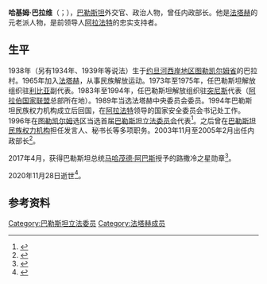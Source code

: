 {{Infobox officeholder
| 姓名     = 哈基姆·巴拉维
| 原名     = Hakam Balawi
| 图像     = Hakam Balawi.jpg
| 职务     = [[巴勒斯坦民族权力机构|巴勒斯坦民族权力机构]]内政部长
| 就任日期 = 2003年11月12日
| 卸任日期 = 2005年2月24日
| 前任     = 
| 继任     = 
| 性别     = 男
| 出生日期 = 1938年
| 出生地点 = [[巴勒斯坦託管地|巴勒斯坦託管地]]巴拉
| 逝世日期 = 2020年11月28日（82岁）
| 逝世地点 = 巴勒斯坦[[拉姆安拉|拉姆安拉]]
| 国籍     = [[巴勒斯坦|巴勒斯坦]]
| 职业     = [[政治人物|政治人物]]
| 母校     = 
| 政党     = [[法塔赫|法塔赫]]
| 获奖     = 
}}
'''哈基姆·巴拉维'''（{{lang-ar|حكم_بلعاوي}}；{{bd|1938年||2020年|11月28日|catIdx=Balawi}}），[[巴勒斯坦|巴勒斯坦]]外交官、政治人物，曾任内政部长。他是[[法塔赫|法塔赫]]的元老派人物，是前领导人[[亚西尔·阿拉法特|阿拉法特]]的忠实支持者。

==生平==
1938年（另有1934年、1939年等说法）生于[[约旦河西岸地区|约旦河西岸地区]][[图勒凯尔姆省|图勒凯尔姆省]]的巴拉村。1965年加入[[法塔赫|法塔赫]]，从事民族解放运动。1973年至1975年，任巴勒斯坦解放组织驻[[利比亚|利比亚]]副代表。1983年至1994年，任巴勒斯坦解放组织驻[[突尼斯|突尼斯]]代表（[[阿拉伯国家联盟|阿拉伯国家联盟]]总部所在地）。1989年当选法塔赫中央委员会委员。1994年巴勒斯坦民族权力机构成立后回国，在[[亚西尔·阿拉法特|阿拉法特]]领导的国家安全委员会书记处工作。1996年在[[图勒凯尔姆省|图勒凯尔姆]]选区当选首届[[巴勒斯坦立法委员会|巴勒斯坦立法委员会]]代表<ref>{{cite web |title=Hakam Balawi |url=http://www.jmcc.org/people.aspx?idd=344 |publisher=JMCC |accessdate=2020-11-29 |language=en |archive-date=2020-12-12 |archive-url=https://web.archive.org/web/20201212033925/http://www.jmcc.org/people.aspx?idd=344 |dead-url=no }}</ref>。之后曾在[[巴勒斯坦民族权力机构|巴勒斯坦民族权力机构]]担任发言人、秘书长等多项职务。2003年11月至2005年2月出任内政部长<ref>{{cite web |title=Qurei cabinet: Full list |url=http://news.bbc.co.uk/2/hi/middle_east/3264633.stm |publisher=BBC News |archiveurl=https://web.archive.org/web/20160122130215/http://news.bbc.co.uk/2/hi/middle_east/3264633.stm |archivedate=2016-01-22 |language=en |date=2003-11-12 |accessdate=2020-11-29 |dead-url=no }}</ref>。

2017年4月，获得巴勒斯坦总统[[马哈茂德·阿巴斯|马哈茂德·阿巴斯]]授予的路撒冷之星勋章<ref>{{cite web |script-title=ar:الرئيس يقلد حكم بلعاوي النجمة الكبرى لوسام القدس |url=http://www.wafa.ps/ar_page.aspx?id=SZYZ74a770943723825aSZYZ74 |archiveurl=https://web.archive.org/web/20200602191707/http://www.wafa.ps/ar_page.aspx?id=SZYZ74a770943723825aSZYZ74 |archivedate=2020-06-02 |language=ar |date=2017-04-20 |accessdate=2020-11-29 |dead-url=no }}</ref>。

2020年11月28日逝世<ref>{{cite web |script-title=ar:الرئيس ينعى المناضل الوطني الكبير حكم بلعاوي |url=https://www.wafa.ps/Pages/Details/13542 |language=ar |date=2020-11-28 |accessdate=2020-11-29 |archive-date=2020-11-28 |archive-url=https://web.archive.org/web/20201128154504/https://www.wafa.ps/Pages/Details/13542 |dead-url=no }}</ref>。
==参考资料==
{{Reflist}}

{{Authority control}}
{{DEFAULTSORT:Balawi, Hakam}}
[[Category:巴勒斯坦立法委员|Category:巴勒斯坦立法委员]]
[[Category:法塔赫成员|Category:法塔赫成员]]
